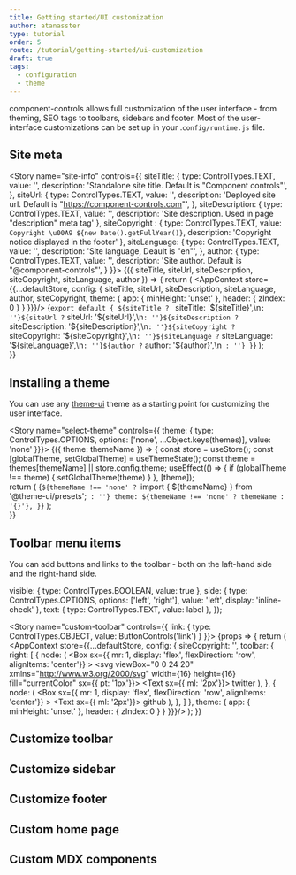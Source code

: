 ```yaml
---
title: Getting started/UI customization
author: atanasster
type: tutorial
order: 5
route: /tutorial/getting-started/ui-customization
draft: true
tags:
  - configuration
  - theme
---
```




component-controls allows full customization of the user interface - from theming, SEO tags to toolbars, sidebars and footer. Most of the user-interface customizations can be set up in your .`config/runtime.js` file.

## Site meta
  
<Story name="site-info" controls={{ 
  siteTitle: {
    type: ControlTypes.TEXT,
    value: '',
    description: 'Standalone site title. Default is "Component controls"',
  },
  siteUrl: {
    type: ControlTypes.TEXT,
    value: '',
    description: 'Deployed site url. Default is "https://component-controls.com"',
  },
  siteDescription: {
    type: ControlTypes.TEXT,
    value: '',
    description: 'Site description. Used in page "description" meta tag'
  },
  siteCopyright : {
    type: ControlTypes.TEXT,
    value: `Copyright \u00A9 ${new Date().getFullYear()}`,
    description: 'Copyright notice displayed in the footer'
  }, 
  siteLanguage: {
    type: ControlTypes.TEXT,
    value: '',
    description: 'Site language, Deault is "en"',
  },
  author: {
    type: ControlTypes.TEXT,
    value: '',
    description: 'Site author. Default is "@component-controls"',
  }
}}>
  {({ siteTitle, siteUrl, siteDescription, siteCopyright, siteLanguage, author }) => {
    return (
      <Fragment>
        <AppContext store={{...defaultStore, config: { 
          siteTitle, siteUrl, siteDescription, siteLanguage, author, siteCopyright,
          theme: { app: { minHeight: 'unset' }, header: { zIndex: 0 } } }}}/>
        <Source title=".config/runtime.js">
{`export default {
${siteTitle ? `  siteTitle: '${siteTitle}',\n` : ''}${siteUrl ? `  siteUrl: '${siteUrl}',\n` : ''}${siteDescription ? `  siteDescription: '${siteDescription}',\n` : ''}${siteCopyright ? `  siteCopyright: '${siteCopyright}',\n` : ''}${siteLanguage ? `  siteLanguage: '${siteLanguage}',\n` : ''}${author ? `  author: '${author}',\n` : ''}
}`}
      </Source>
      </Fragment>
    );  
  }}
</Story>

<PropsTable name="site-info" />

## Installing a theme

You can use any [theme-ui](https://theme-ui.com) theme as a starting point for customizing the user interface.

<Story name="select-theme" controls={{ theme: { type: ControlTypes.OPTIONS, options: ['none', ...Object.keys(themes)], value: 'none' }}}>
  {({ theme: themeName }) => {
    const store = useStore();
    const [globalTheme, setGlobalTheme] = useThemeState();
    const theme = themes[themeName] || store.config.theme;
    useEffect(() => {
      if (globalTheme !== theme) {
        setGlobalTheme(theme)
      }
    }, [theme]);  
    return (
        <Source title=".config/runtime.js">
{`${themeName !== 'none' ? `import { ${themeName} } from '@theme-ui/presets';` : ''}
  theme: ${themeName !== 'none' ? themeName : '{}'},
}`}
      </Source>
    );  
  }}
</Story>

<PropsTable name="select-theme" />

## Toolbar menu items

You can add buttons and links to the toolbar - both on the laft-hand side and the right-hand side.

  visible: { type: ControlTypes.BOOLEAN, value: true },
  side: { type: ControlTypes.OPTIONS,  options: ['left', 'right'], value: 'left', display: 'inline-check' },
  text: { type: ControlTypes.TEXT, value: label },
});


<Story name="custom-toolbar" controls={{
  link: { type: ControlTypes.OBJECT, value: ButtonControls('link') }
}}>
  {props => {
    return (
      <Fragment>
        <AppContext store={{...defaultStore, config: {
          siteCopyright: '',
          toolbar: {
            right: [
              {
                node: (
                  <Link href="https://twitter.com/atanasster">
                    <Box sx={{ mr: 1, display: 'flex', flexDirection: 'row', alignItems: 'center'}} >
                      <svg viewBox="0 0 24 20" xmlns="http://www.w3.org/2000/svg" width={16} height={16} fill="currentColor" sx={{ pt: '1px'}}>
                        <path d="M23.954 4.569c-.885.389-1.83.654-2.825.775 1.014-.611 1.794-1.574 2.163-2.723-.951.555-2.005.959-3.127 1.184-.896-.959-2.173-1.559-3.591-1.559-2.717 0-4.92 2.203-4.92 4.917 0 .39.045.765.127 1.124C7.691 8.094 4.066 6.13 1.64 3.161c-.427.722-.666 1.561-.666 2.475 0 1.71.87 3.213 2.188 4.096-.807-.026-1.566-.248-2.228-.616v.061c0 2.385 1.693 4.374 3.946 4.827-.413.111-.849.171-1.296.171-.314 0-.615-.03-.916-.086.631 1.953 2.445 3.377 4.604 3.417-1.68 1.319-3.809 2.105-6.102 2.105-.39 0-.779-.023-1.17-.067 2.189 1.394 4.768 2.209 7.557 2.209 9.054 0 13.999-7.496 13.999-13.986 0-.209 0-.42-.015-.63.961-.689 1.8-1.56 2.46-2.548l-.047-.02z">
                        </path>
                      </svg>
                      <Text sx={{ ml: '2px'}}>
                        twitter
                      </Text>
                    </Box>
                  </Link>
                ),
              },
              {
                node: (
                  <Link href="https://github.com/ccontrols/component-controls" as={Button}>
                    <Box sx={{ mr: 1, display: 'flex', flexDirection: 'row', alignItems: 'center'}} >
                      <OctofaceIcon />
                      <Text sx={{ ml: '2px'}}>
                        github
                      </Text>
                    </Box>
                  </Link>
                ),
              },
            ]
          }, 
          theme: { app: { minHeight: 'unset' }, header: { zIndex: 0 } } }}}/>
      </Fragment>
    );
  }}    
</Story>

<PropsTable name="custom-toolbar" />

## Customize toolbar

## Customize sidebar

## Customize footer

## Custom home page

## Custom MDX components
